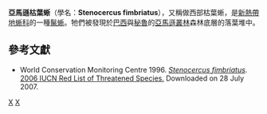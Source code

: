 {{Speciesbox
| taxon = Stenocercus fimbriatus
| binomial_authority = Avila-Pires, 1995
| status = LR/nt
| status_system = IUCN2.3
}}

'''亞馬遜枯葉蜥'''（學名：'''Stenocercus fimbriatus'''），又稱做西部枯葉蜥，是[[新熱帶地蜥科|新熱帶地蜥科]]的一種[[鬣蜥|鬣蜥]]。牠們被發現於[[巴西|巴西]]與[[秘魯|秘魯]]的[[亞馬遜叢林|亞馬遜叢林]]森林底層的落葉堆中。

==參考文獻==
* World Conservation Monitoring Centre 1996. [http://www.iucnredlist.org/search/details.php/29364/all ''Stenocercus fimbriatus'']. [http://www.iucnredlist.org 2006 IUCN Red List of Threatened Species.]{{Wayback|url=http://www.iucnredlist.org/ |date=20180508171911 }} Downloaded on 28 July 2007.

{{taxonbar}}
[[Category:_1995年描述的动物|X]]
[[Category:_新热带地蜥科|X]]